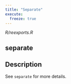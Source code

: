 ```yaml
---
title: "Separate"
execute:
  freeze: true
---
```


*R/reexports.R*

## separate

## Description
See `separate` for more details. 










